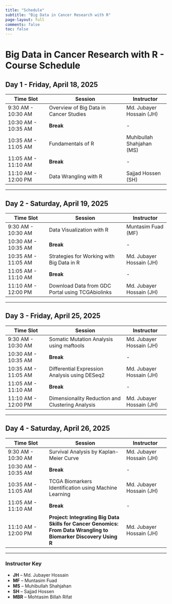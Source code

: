 ---
title: "Schedule"
subtitle: "Big Data in Cancer Research with R"
page-layout: full
comments: false
toc: false
---



# Big Data in Cancer Research with R - Course Schedule

## **Day 1 - Friday, April 18, 2025**
| Time Slot               | Session                                      | Instructor              |
|------------------------|---------------------------------------------|-------------------------|
| 9:30 AM - 10:30 AM     | Overview of Big Data in Cancer Studies     | Md. Jubayer Hossain (JH) |
| 10:30 AM - 10:35 AM    | **Break**                                   | -                       |
| 10:35 AM - 11:05 AM    | Fundamentals of R                          | Muhibullah Shahjahan (MS) |
| 11:05 AM - 11:10 AM    | **Break**                                   | -                       |
| 11:10 AM - 12:00 PM    | Data Wrangling with R                      | Sajjad Hossen (SH)      |

---

## **Day 2 - Saturday, April 19, 2025**
| Time Slot               | Session                                      | Instructor              |
|------------------------|---------------------------------------------|-------------------------|
| 9:30 AM - 10:30 AM     | Data Visualization with R                   | Muntasim Fuad (MF)      |
| 10:30 AM - 10:35 AM    | **Break**                                   | -                       |
| 10:35 AM - 11:05 AM    | Strategies for Working with Big Data in R   | Md. Jubayer Hossain (JH) |
| 11:05 AM - 11:10 AM    | **Break**                                   | -                       |
| 11:10 AM - 12:00 PM    | Download Data from GDC Portal using TCGAbiolinks | Md. Jubayer Hossain (JH) |

---

## **Day 3 - Friday, April 25, 2025**
| Time Slot               | Session                                      | Instructor              |
|------------------------|---------------------------------------------|-------------------------|
| 9:30 AM - 10:30 AM     | Somatic Mutation Analysis using maftools    | Md. Jubayer Hossain (JH) |
| 10:30 AM - 10:35 AM    | **Break**                                   | -                       |
| 10:35 AM - 11:05 AM    | Differential Expression Analysis using DESeq2 | Md. Jubayer Hossain (JH) |
| 11:05 AM - 11:10 AM    | **Break**                                   | -                       |
| 11:10 AM - 12:00 PM    | Dimensionality Reduction and Clustering Analysis | Md. Jubayer Hossain (JH) |

---

## **Day 4 - Saturday, April 26, 2025**
| Time Slot               | Session                                      | Instructor              |
|------------------------|---------------------------------------------|-------------------------|
| 9:30 AM - 10:30 AM     | Survival Analysis by Kaplan-Meier Curve     | Md. Jubayer Hossain (JH) |
| 10:30 AM - 10:35 AM    | **Break**                                   | -                       |
| 10:35 AM - 11:05 AM    | TCGA Biomarkers Identification using Machine Learning | Md. Jubayer Hossain (JH) |
| 11:05 AM - 11:10 AM    | **Break**                                   | -                       |
| 11:10 AM - 12:00 PM    | **Project: Integrating Big Data Skills for Cancer Genomics: From Data Wrangling to Biomarker Discovery Using R** | Md. Jubayer Hossain (JH) |

---

### **Instructor Key**  
- **JH** – Md. Jubayer Hossain  
- **MF** – Muntasim Fuad  
- **MS** – Muhibullah Shahjahan  
- **SH** – Sajjad Hossen  
- **MBR** – Mohtasim Billah Rifat  



